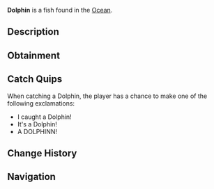 {{FishInfobox
|image          = Dolphin.png
|rarity         = Legendary
|sea            = First Sea
|location       = [[Ocean]]
|sublocation    = 
|sources        = Fishing Rod
|radar_location = 
|prog_speed     = -5
|xp             = 600
|weather        = Clear
|time           = Day
|season         = Summer, Spring
|bait           = 
|base_weight    = 200
|base_value     = 1200
|weight_range   = 50
|base_chance    = 0.8
|base_resil     = 5
}}
'''Dolphin''' is a {{Rarity|Legendary}} fish found in the [[Ocean]].

== Description ==
{{Description|The Dolphin is a playful, intelligent marine mammal known for its sleek body, curved dorsal fin, and high intelligence. Dolphins are fast swimmers, known for jumping out of the water in graceful arcs and interacting with boats and swimmers. Found in the ocean.|Bestiary Entry}}

== Obtainment ==
{{Description|Found in the ocean.|Bestiary Hint}}
{{Fish Availability|
Ancient Isle/Algae Hunt
Apex Fish Hunt/Mosslurker
Atlantis/Surrounding Ocean
Forsaken Shores/Algae Hunt
LEGO Pool/Studolodon Hunt
Lovestorm/Normal
Lovestorm/Supercharged
Lucky Event/Blarney McBreeze
Lucky Event/O'Mango Goldgrin
Lucky Event/Plumrick O'Luck
Lucky Event/Rowdy McCharm
Lucky Event/Sunny O'Coin
Megalodon Hunt/Eclipse and Weekend
Megalodon Hunt/Normal
Mushgrove Swamp/Algae Hunt
Narwhal Hunt/Beluga/First Sea
Narwhal Hunt/Magician Narwhal/First Sea
Narwhal Hunt/Narwhal/First Sea
Northern Summit/Surrounding Ocean
Ocean
Ocean/Deep Ocean
Orca Migration/Ancient
Orca Migration/Normal
Snowcap Island/Algae Hunt
Whale Migration/Moby
Whale Migration/Normal
|top_rods      = 
Leviathan's Fang Rod\27238.57\84501.81;
Free Spirit Rod\25431.46\97204.59;
Trident Rod\22497.49\90193.14;
Great Rod of Oscar\19789.22\49148.7;
Ethereal Prism Rod\18866.59\49820.23;
Lucky Rod\11023.39\46823;
Resourceful Rod\15129.66\45581.36;
Firefly Rod\17082.04\66464.58;
Azure Of Lagoon\18342.26\59707.46;
Brick Built Rod\11275.32\43674.6;
Duncan's Rod\11275.32\43674.6;
Astralhook Rod\18804.94\49460.55;
No-Life Rod\18579.41\57875.18;
Seraphic Rod\18237.22\50040.72;
Challenger's Rod\17249.22\49201.5;
Rod Of The Forgotten Fang\16968.98\47974.46;
Blazebringer Rod\16450.67\53107.46;
Rod Of The Depths\15803\48776.62;
Verdant Shear Rod\15258.71\50366.85;
Rod Of The Exalted One\14937.11\41348.76;
Zeus Rod\14820.35\43705.39;
Depthseeker Rod\14044.02\47229.08;
Avalanche Rod\12055.31\36585.85;
Volcanic Rod\12049.53\39451.26;
Steady Rod\3849.8\13541.41
|recommended   = Trident Rod
}}

== Catch Quips ==
When catching a Dolphin, the player has a chance to make one of the following exclamations:
* I caught a Dolphin!
* It's a Dolphin!
* A DOLPHINN!

== Change History ==
{{Change History|{{subst:Current Version}}}}

== Navigation ==
{{Fish Navbox|Ocean}}